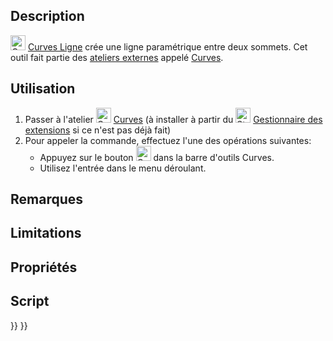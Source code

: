 <languages/>

{{Docnav/fr
|
|[[Curves_EditableSpline/fr|Modifier une B-spline]]
|[[Curves_Workbench/fr|Atelier Curves]]
|IconL=
|IconR=Curves_EditableSpline.svg
|IconC=Curves_workbench_icon.svg
}}

{{GuiCommand/fr
|Name=Curves Line
|Name/fr=Curves Ligne
|MenuLocation=Curves → Parametric line
|Workbenches=[[Curves_Workbench/fr|Curves]]
}}

==Description==

[[Image:Curves_Line.svg|24px]] [[Curves_Line/fr|Curves Ligne]] crée une ligne paramétrique entre deux sommets. Cet outil fait partie des [[External_workbenches/fr|ateliers externes]] appelé [[Curves_Workbench/fr|Curves]].

==Utilisation==

# Passer à l'atelier [[Image:Curves_workbench_icon.svg|24px]] [[Curves_Workbench/fr|Curves]] (à installer à partir du [[Image:Std_AddonMgr.svg|24px]] [[Std_AddonMgr/fr|Gestionnaire des extensions]] si ce n'est pas déjà fait)
# Pour appeler la commande, effectuez l'une des opérations suivantes:
#* Appuyez sur le bouton [[Image:Curves_Line.svg|24px]] dans la barre d'outils Curves.
#* Utilisez l'entrée {{MenuCommand|Curves → Parametric line}} dans le menu déroulant.


==Remarques==


==Limitations==


==Propriétés==


==Script==


{{Docnav/fr
|
|[[Curves_EditableSpline/fr|Modifier une B-spline]]
|[[Curves_Workbench/fr|Atelier Curves]]
|IconL=
|IconR=Curves_EditableSpline.svg
|IconC=Curves_workbench_icon.svg
}}

{{Curves Tools navi{{#translation:}}}}
{{Userdocnavi{{#translation:}}}}